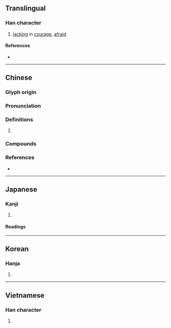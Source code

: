 {{character info/new}}
==Translingual==

===Han character===
{{Han char|rn=61|rad=心|as=05|sn=8|four=94031|canj=PGI|ids=⿰忄去}}

# [[lack]]ing in [[courage]], [[afraid]]

====References====
* {{Han ref|kx=0382.180|dkj=10491|dj=0712.080|hdz=42283.060|uh=602F|ud=24623|bh=A9C4|bd=43460}}

----

==Chinese==
{{zh-forms}}

===Glyph origin===
{{Han etym}}

===Pronunciation===
{{zh-pron
|m=怯
|c=hip3
|h=pfs=
|md=
|mn=khiap
|w=
|mc=y
|oc=y
|cat=
}}

===Definitions===
{{zh-hanzi}}

# {{rfdef|lang=zh}}

===Compounds===
{{zh-der|卑怯|心怯|怯場|怯弱|怯懦|畏怯|羞怯|膽怯|露怯|寒怯|恇怯|怯口|怯生生|喬怯|三好兩怯|情怯|怯怯|怯頭怯惱|怯話|怯聲怯氣|怯禮|怯症|怯死|怯憐戶|怯上|不怯氣|怯生|弱怯怯|劣怯|怯怯羞羞|嬌怯怯|嬌怯|怯怯喬喬|勞怯|大勇若怯|怯殼兒|怯陣|怯夫|怯床|小怯大勇|懼怯|瘦怯怯|薄怯怯|脆怯|羞怯怯|退怯怯|薄怯|臨死不怯|近鄉情怯|餒怯|薄薄怯怯|軟怯怯|虛怯}}

===References===
* {{thcwdq}}

----

==Japanese==

===Kanji===
{{ja-kanji|grade=|rs=心05}}

# {{defn|lang=ja|sort=心05}}

====Readings====
{{ja-readings
|goon=こう
|kanon=きょう
|kun=おびえ-る, お-じる, おそ-れる, ひる-む, よわ-い
}}

----

==Korean==

===Hanja===
{{ko-hanja|hangeul=겁|eumhun=|rv=geop|mr=kŏp|y=kep}}

# {{defn|lang=ko|sort=心05}}

----

==Vietnamese==

===Han character===
{{vi-hantu|[[khiếp]], [[khép]]|rs=心05}}

# {{defn|lang=vi}}

{{cln|vi|Han tu}}